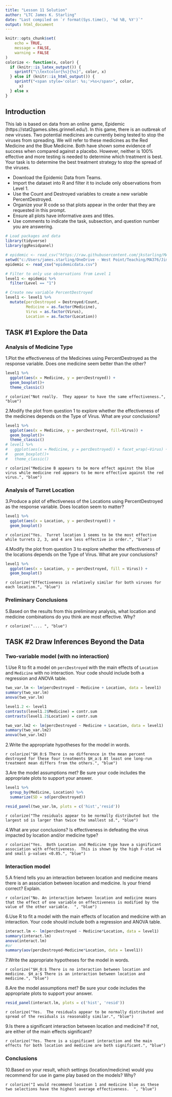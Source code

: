 ```yaml
---
title: "Lesson 11 Solution"
author: "LTC James K. Starling"
date: "Last compiled on `r format(Sys.time(), '%d %B, %Y')`"
output: html_document
---
```


```r
knitr::opts_chunk$set(
	echo = TRUE,
	message = FALSE,
	warning = FALSE
)
colorize <- function(x, color) {
  if (knitr::is_latex_output()) {
    sprintf("\\textcolor{%s}{%s}", color, x)
  } else if (knitr::is_html_output()) {
    sprintf("<span style='color: %s;'>%s</span>", color, 
      x)
  } else x
}
```

## Introduction

This lab is based on data from an online game, Epidemic (https://stat2games.sites.grinnell.edu/). In this game, there is an outbreak of new viruses. Two potential medicines are currently being tested to stop the viruses from spreading. We will refer to these medicines as the Red Medicine and the Blue Medicine. Both have shown some evidence of success when compared against a placebo. However, neither is 100% effective and more testing is needed to determine which treatment is best. Your task is to determine the best treatment strategy to stop the spread of the viruses.

* Download the Epidemic Data from Teams. 
* Import the dataset into R and filter it to include only observations from Level 1.
* Use the Count and Destroyed variables to create a new variable PercentDestroyed.
* Organize your R code so that plots appear in the order that they are requested in this prompt.
* Ensure all plots have informative axes and titles.
* Use comments to indicate the task, subsection, and question number you are answering.

```r
# Load packages and data
library(tidyverse)
library(ggResidpanel)

# epidemic <- read_csv("https://raw.githubusercontent.com/jkstarling/MA376/main/epidemicdata.csv")
setwd("c:/Users/james.starling/OneDrive - West Point/Teaching/MA376/JimsLessons/Block II/LSN11/")
epidemic <- read_csv("epidemicdata.csv")

# Filter to only use observations from Level 1
level1 <- epidemic %>% 
  filter(Level == "1") 

# Create new variable PercentDestroyed
level1 <- level1 %>% 
  mutate(percDestroyed = Destroyed/Count,
         Medicine = as.factor(Medicine),
         Virus = as.factor(Virus),
         Location = as.factor(Location))
```


## TASK #1 Explore the Data

### Analysis of Medicine Type

1.Plot the effectiveness of the Medicines using PercentDestroyed as the response variable. Does one medicine seem better than the other?

```r
level1 %>% 
  ggplot(aes(x = Medicine, y = percDestroyed)) +
  geom_boxplot()+
  theme_classic()
```
\vspace{0.5in}

`r colorize("Not really.  They appear to have the same effectiveness.", "blue")`


2.Modify the plot from question 1 to explore whether the effectiveness of the medicines depends on the Type of Virus. What are your conclusions?

```r
level1 %>% 
  ggplot(aes(x = Medicine, y = percDestroyed, fill=Virus)) + 
  geom_boxplot()+
  theme_classic()
# level1 %>% 
#   ggplot(aes(x = Medicine, y = percDestroyed)) + facet_wrap(~Virus) +
#   geom_boxplot()+
#   theme_classic()
```
\vspace{0.5in}

`r colorize("Medicine B appears to be more effect against the blue virus while medicine red appears to be more effective against the red virus.", "blue")`


### Analysis of Turret Location

3.Produce a plot of effectiveness of the Locations using PercentDestroyed as the response variable. Does location seem to matter?

```r
level1 %>% 
  ggplot(aes(x = Location, y = percDestroyed)) +
  geom_boxplot()
```

\vspace{0.5in}

`r colorize("Yes.  Turret location 1 seems to be the most effective while turrets 2, 3, and 4 are less effective in order.", "blue")`
 

4.Modify the plot from question 3 to explore whether the effectiveness of the locations depends on the Type of Virus. What are your conclusions?

```r
level1 %>% 
  ggplot(aes(x = Location, y = percDestroyed, fill = Virus)) +
  geom_boxplot()
```
\vspace{0.5in}

`r colorize("Effectiveness is relatively similar for both viruses for each location.", "blue")`


### Preliminary Conclusions

5.Based on the results from this preliminary analysis, what location and medicine combinations do you think are most effective. Why?
\vspace{0.5in}

`r colorize(".... ", "blue")`

## TASK #2 Draw Inferences Beyond the Data

### Two-variable model (with no interaction)

1.Use R to fit a model on `percDestroyed` with the main effects of `Location` and `Medicine` with no interaction. Your code should include both a regression and ANOVA table.

```r
two_var.lm <- lm(percDestroyed ~ Medicine + Location, data = level1)
summary(two_var.lm)
anova(two_var.lm)

level1.2 <- level1
contrasts(level1.2$Medicine) = contr.sum
contrasts(level1.2$Location) = contr.sum

two_var.lm2 <- lm(percDestroyed ~ Medicine + Location, data = level1)
summary(two_var.lm2)
anova(two_var.lm2)
```

2.Write the appropriate hypotheses for the model in words.
\vspace{0.5in}

`r colorize("$H_0:$ There is no difference in the mean percent destroyed for these four treatments
$H_a:$ At least one long-run treatment mean differs from the others.", "blue")`


3.Are the model assumptions met? Be sure your code includes the appropriate plots to support your answer.

```r
level1 %>% 
  group_by(Medicine, Location) %>% 
  summarize(SD = sd(percDestroyed))

resid_panel(two_var.lm, plots = c('hist','resid'))
```
\vspace{0.5in}

`r colorize("The residuals appear to be normally distributed but the largest sd is larger than twice the smallest sd.", "blue")`

4.What are your conclusions? Is effectiveness in defeating the virus impacted by location and/or medicine type?
\vspace{0.5in}

`r colorize("Yes.  Both Location and Medicine type have a significant association with effectiveness.  This is shown by the high F-stat >4 and small p-values <0.05.", "blue")`


### Interaction model

5.A friend tells you an interaction between location and medicine means there is an association between location and medicine. Is your friend correct? Explain.
\vspace{0.5in}

`r colorize("No. An interaction between location and medicine means that the effect of one variable on effectiveness is modified by the value of the other variable.  ", "blue")`


6.Use R to fit a model with the main effects of location and medicine with an interaction. Your code should include both a regression and ANOVA table.

```r
interact.lm <- lm(percDestroyed ~ Medicine*Location, data = level1)
summary(interact.lm)
anova(interact.lm)
#or
summary(aov(percDestroyed~Medicine*Location, data = level1))
```

7.Write the appropriate hypotheses for the model in words.
\vspace{0.5in}

`r colorize("$H_0:$ There is no interaction between location and medicine.
$H_a:$ There is an interaction between location and medicine.", "blue")`


8.Are the model assumptions met? Be sure your code includes the appropriate plots to support your answer.

```r
resid_panel(interact.lm, plots = c('hist', 'resid'))
```
\vspace{0.5in}

`r colorize("Yes.  The residuals appear to be normally distributed and spread of the residuals is reasonably similar.", "blue")`


9.Is there a significant interaction between location and medicine? If not, are either of the main effects significant?
\vspace{0.5in}

`r colorize("Yes. There is a significant interaction and the main effects for both location and medicine are both significant.", "blue")`


### Conclusions

10.Based on your result, which settings (location/medicine) would you recommend for use in game play based on the models? Why?
\vspace{0.5in}

`r colorize("I would recommend location 1 and medicine blue as these two selections have the highest average effectiveness.  ", "blue")`
 

